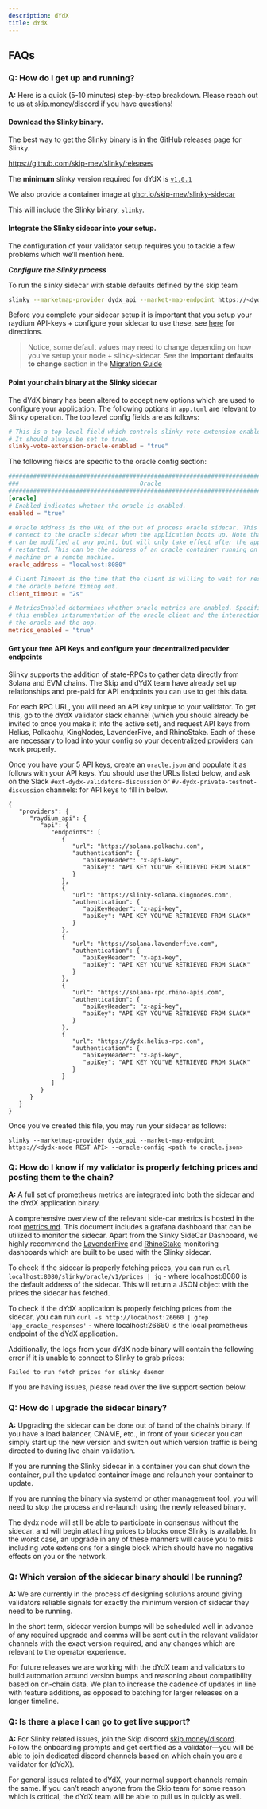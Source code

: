```yaml
---
description: dYdX
title: dYdX
---
```


## FAQs

### **Q: How do I get up and running?**

**A:** Here is a quick (5-10 minutes) step-by-step breakdown. Please reach out to us at [skip.money/discord](http://skip.money/discord) if you have questions!

#### **Download the Slinky binary.**

The best way to get the Slinky binary is in the GitHub releases page for Slinky.

https://github.com/skip-mev/slinky/releases

The **minimum** slinky version required for dYdX is [`v1.0.1`](https://github.com/skip-mev/slinky/releases/tag/v1.0.1)

We also provide a container image at [ghcr.io/skip-mev/slinky-sidecar](https://github.com/skip-mev/slinky/pkgs/container/slinky-sidecar/230279145?tag=v1.0.1)

This will include the Slinky binary, `slinky`.

#### **Integrate the Slinky sidecar into your setup.**

The configuration of your validator setup requires you to tackle a few problems which we’ll mention here.

**_Configure the Slinky process_**

To run the slinky sidecar with stable defaults defined by the skip team

```bash
slinky --marketmap-provider dydx_api --market-map-endpoint https://<dydx-node REST API endpoint>
```

Before you complete your sidecar setup it is important that you setup your raydium API-keys + configure your sidecar to use these, see [here](#get-your-free-api-keys-and-configure-your-decentralized-provider-endpoints) for directions.

> Notice, some default values may need to change depending on how you've setup your node + slinky-sidecar. See the **Important defaults to change** section in the [Migration Guide](../validator/migration-guide.mdx#important-defaults-to-change)

#### **Point your chain binary at the Slinky sidecar**

The dYdX binary has been altered to accept new options which are used to configure your application. The following options in `app.toml` are relevant to Slinky operation.
The top level config fields are as follows:

```toml
# This is a top level field which controls slinky vote extension enablement.
# It should always be set to true.
slinky-vote-extension-oracle-enabled = "true"
```

The following fields are specific to the oracle config section:

```toml
###############################################################################
###                                  Oracle                                 ###
###############################################################################
[oracle]
# Enabled indicates whether the oracle is enabled.
enabled = "true"

# Oracle Address is the URL of the out of process oracle sidecar. This is used to
# connect to the oracle sidecar when the application boots up. Note that the address
# can be modified at any point, but will only take effect after the application is
# restarted. This can be the address of an oracle container running on the same
# machine or a remote machine.
oracle_address = "localhost:8080"

# Client Timeout is the time that the client is willing to wait for responses from
# the oracle before timing out.
client_timeout = "2s"

# MetricsEnabled determines whether oracle metrics are enabled. Specifically
# this enables intsrumentation of the oracle client and the interaction between
# the oracle and the app.
metrics_enabled = "true"
```

#### **Get your free API Keys and configure your decentralized provider endpoints**

Slinky supports the addition of state-RPCs to gather data directly from Solana and EVM chains. The Skip and dYdX
team have already set up relationships and pre-paid for API endpoints you can use to get this data.

For each RPC URL, you will need an API key unique to your validator. To get this, go to the dYdX validator slack channel
(which you should already be invited to once you make it into the active set), and request API keys from Helius, Polkachu,
KingNodes, LavenderFive, and RhinoStake. Each of these are necessary to load into your config so your decentralized providers
can work properly.

Once you have your 5 API keys, create an `oracle.json` and populate it as follows with your API keys. You should use the URLs listed below, and ask on the Slack `#ext-dydx-validators-discussion` or `#v-dydx-private-testnet-discussion` channels:
for API keys to fill in below.

```
{
   "providers": {
      "raydium_api": {
         "api": {
            "endpoints": [
               {
                  "url": "https://solana.polkachu.com",
                  "authentication": {
                     "apiKeyHeader": "x-api-key",
                     "apiKey": "API KEY YOU'VE RETRIEVED FROM SLACK"
                  }
               },
               {
                  "url": "https://slinky-solana.kingnodes.com",
                  "authentication": {
                     "apiKeyHeader": "x-api-key",
                     "apiKey": "API KEY YOU'VE RETRIEVED FROM SLACK"
                  }
               },
               {
                  "url": "https://solana.lavenderfive.com",
                  "authentication": {
                     "apiKeyHeader": "x-api-key",
                     "apiKey": "API KEY YOU'VE RETRIEVED FROM SLACK"
                  }
               },
               {
                  "url": "https://solana-rpc.rhino-apis.com",
                  "authentication": {
                     "apiKeyHeader": "x-api-key",
                     "apiKey": "API KEY YOU'VE RETRIEVED FROM SLACK"
                  }
               },
               {
                  "url": "https://dydx.helius-rpc.com",
                  "authentication": {
                     "apiKeyHeader": "x-api-key",
                     "apiKey": "API KEY YOU'VE RETRIEVED FROM SLACK"
                  }
               }
            ]
         }
      }
   }
}
```

Once you've created this file, you may run your sidecar as follows:

```
slinky --marketmap-provider dydx_api --market-map-endpoint https://<dydx-node REST API> --oracle-config <path to oracle.json>
```

### **Q: How do I know if my validator is properly fetching prices and posting them to the chain?**

**A:** A full set of prometheus metrics are integrated into both the sidecar and the dYdX application binary.

A comprehensive overview of the relevant side-car metrics is hosted in the root [metrics.md](https://github.com/skip-mev/slinky/blob/main/metrics.md). This document includes a grafana dashboard that can be utilized to monitor the sidecar. Apart from the Slinky SideCar Dashboard, we highly recommend the [LavenderFive](https://github.com/LavenderFive/slinky-monitoring) and [RhinoStake](https://github.com/RhinoStake/slinky_monitoring_dashboard) monitoring dashboards which are built to be used with the Slinky sidecar.

To check if the sidecar is properly fetching prices, you can run `curl localhost:8080/slinky/oracle/v1/prices | jq` - where localhost:8080 is the default address of the sidecar. This will return a JSON object with the prices the sidecar has fetched.

To check if the dYdX application is properly fetching prices from the sidecar, you can run `curl -s http://localhost:26660 | grep 'app_oracle_responses'` - where localhost:26660 is the local prometheus endpoint of the dYdX application.

Additionally, the logs from your dYdX node binary will contain the following error if it is unable to connect to Slinky to grab prices:

`Failed to run fetch prices for slinky daemon`

If you are having issues, please read over the live support section below.

### **Q: How do I upgrade the sidecar binary?**

**A:** Upgrading the sidecar can be done out of band of the chain’s binary. If you have a load balancer, CNAME, etc., in front of your sidecar you can simply start up the new version and switch out which version traffic is being directed to during live chain validation.

If you are running the Slinky sidecar in a container you can shut down the container, pull the updated container image and relaunch your container to update.

If you are running the binary via systemd or other management tool, you will need to stop the process and re-launch using the newly released binary.

The dydx node will still be able to participate in consensus without the sidecar, and will begin attaching prices to blocks once Slinky is available. In the worst case, an upgrade in any of these manners will cause you to miss including vote extensions for a single block which should have no negative effects on you or the network.

### **Q: Which version of the sidecar binary should I be running?**

**A:** We are currently in the process of designing solutions around giving validators reliable signals for exactly the minimum version of sidecar they need to be running.

In the short term, sidecar version bumps will be scheduled well in advance of any required upgrade and comms will be sent out in the relevant validator channels with the exact version required, and any changes which are relevant to the operator experience.

For future releases we are working with the dYdX team and validators to build automation around version bumps and reasoning about compatibility based on on-chain data. We plan to increase the cadence of updates in line with feature additions, as opposed to batching for larger releases on a longer timeline.

### **Q: Is there a place I can go to get live support?**

**A:** For Slinky related issues, join the Skip discord [skip.money/discord](http://skip.money/discord). Follow the onboarding prompts and get certified as a validator—you will be able to join dedicated discord channels based on which chain you are a validator for (dYdX).

For general issues related to dYdX, your normal support channels remain the same. If you can’t reach anyone from the Skip team for some reason which is critical, the dYdX team will be able to pull us in quickly as well.
